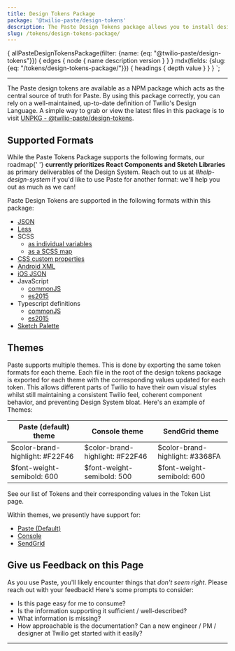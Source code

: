 ```yaml
---
title: Design Tokens Package
package: '@twilio-paste/design-tokens'
description: The Paste Design Tokens package allows you to install design tokens in a variety of different formats (Web, Mobile, Sketch, etc.)
slug: /tokens/design-tokens-package/
---
```



  {
    allPasteDesignTokensPackage(filter: {name: {eq: "@twilio-paste/design-tokens"}}) {
      edges {
        node {
          name
          description
          version
        }
      }
    }
    mdx(fields: {slug: {eq: "/tokens/design-tokens-package/"}}) {
      headings {
        depth
        value
      }
    }
  }
`;

<ComponentHeader
  name="Design Tokens package"
  categoryRoute={SidebarCategoryRoutes.TOKENS}
  githubUrl="https://github.com/twilio-labs/paste/tree/master/packages/paste-core/components/button"
  data={props.data.allPasteDesignTokensPackage.edges}
/>

---

<contentwrapper>

<TableOfContents headings={props.data.mdx.headings} />

<content>

The Paste design tokens are available as a NPM package which acts as the central source of truth for Paste. By using this package correctly, you can rely on a well-maintained, up-to-date definition of Twilio's Design Language. A simple way to grab or view the latest files in this package is to visit [UNPKG - @twilio-paste/design-tokens](https://unpkg.com/browse/@twilio-paste/design-tokens/dist/).

## Supported Formats

<Callout>
  <CalloutText>
    While the Paste Tokens Package supports the following formats, our roadmap{' '}
    <strong>currently prioritizes React Components and Sketch Libraries</strong> as primary deliverables of the Design
    System. Reach out to us at <em>#help-design-system</em> if you'd like to use Paste for another format: we'll help
    you out as much as we can!
  </CalloutText>
</Callout>

Paste Design Tokens are supported in the following formats within this package:

- [JSON](https://unpkg.com/browse/@twilio-paste/design-tokens/dist/tokens.json)
- [Less](https://unpkg.com/browse/@twilio-paste/design-tokens/dist/tokens.less)
- SCSS
  - [as individual variables](https://unpkg.com/browse/@twilio-paste/design-tokens/dist/tokens.default.scss)
  - [as a SCSS map](https://unpkg.com/browse/@twilio-paste/design-tokens/dist/tokens.map.scss)
- [CSS custom properties](https://unpkg.com/browse/@twilio-paste/design-tokens/dist/tokens.custom-properties.css)
- [Android XML](https://unpkg.com/browse/@twilio-paste/design-tokens/dist/tokens.android.xml)
- [iOS JSON](https://unpkg.com/browse/@twilio-paste/design-tokens/dist/tokens.ios.json)
- JavaScript
  - [commonJS](https://unpkg.com/browse/@twilio-paste/design-tokens/dist/tokens.common.js)
  - [es2015](https://unpkg.com/browse/@twilio-paste/design-tokens/dist/tokens.es6.js)
- Typescript definitions
  - [commonJS](https://unpkg.com/browse/@twilio-paste/design-tokens/dist/tokens.common.d.ts)
  - [es2015](https://unpkg.com/browse/@twilio-paste/design-tokens/dist/tokens.es6.d.ts)
- [Sketch Palette](https://unpkg.com/browse/@twilio-paste/design-tokens/dist/sketch.sketchpalette)

## Themes

Paste supports multiple themes. This is done by exporting the same token formats for each theme. Each file in the root of the design tokens package is exported for each theme with the corresponding values updated for each token. This allows different parts of Twilio to have their own visual styles whilst still maintaining a consistent Twilio feel, coherent component behavior, and preventing Design System bloat. Here's an example of Themes:

| Paste (default) theme            | Console theme                    | SendGrid theme                   |
| -------------------------------- | -------------------------------- | -------------------------------- |
| \$color-brand-highlight: #F22F46 | \$color-brand-highlight: #F22F46 | \$color-brand-highlight: #3368FA |
| \$font-weight-semibold: 600      | \$font-weight-semibold: 500      | \$font-weight-semibold: 600      |

See our list of Tokens and their corresponding values in the <Link to="/tokens/">Token List</Link> page.

Within themes, we presently have support for:

- [Paste (Default)](https://unpkg.com/browse/@twilio-paste/design-tokens/dist/)
- [Console](https://unpkg.com/browse/@twilio-paste/design-tokens/dist/themes/console/)
- [SendGrid](https://unpkg.com/browse/@twilio-paste/design-tokens/dist/themes/sendgrid/)

## Give us Feedback on this Page

As you use Paste, you'll likely encounter things that _don't seem right_. Please reach out with your feedback! Here's some prompts to consider:

- Is this page easy for me to consume?
- Is the information supporting it sufficient / well-described?
- What information is missing?
- How approachable is the documentation? Can a new engineer / PM / designer at Twilio get started with it easily?

---

<Box marginTop="space90">
  <Changelog />
</Box>

</content>

</contentwrapper>
